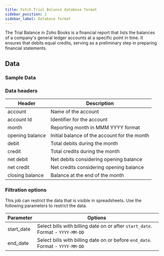 ```yaml
---
title: Fetch Trial Balance database format
sidebar_position: 2
sidebar_label: Database format
---
```


The Trial Balance in Zoho Books is a financial report that lists the balances of a company's general ledger accounts at a specific point in time. It ensures that debits equal credits, serving as a preliminary step in preparing financial statements.

<AddJob
  template="gsheet_zoho_books_db_get_trial_balance"
/>


## Data

### Sample Data

<Gsheet
  src="https://docs.google.com/spreadsheets/d/1-gX-uq5YrTW-6gQJYM-mNXitEOfJLTiQCvPtV8CR1Yc/edit#gid=688271065"
/>


### Data headers

| Header           | Description                                  |
|------------------|----------------------------------------------|
| account          | Name of the account                          |
| account Id       | Identifier for the account                   |
| month            | Reporting month in MMM YYYY format           |
| opening balance  | Initial balance of the account for the month |
| debit            | Total debits during the month                |
| credit           | Total credits during the month               |
| net debit        | Net debits considering opening balance      |
| net credit       | Net credits considering opening balance     |
| closing balance  | Balance at the end of the month              |


### Filtration options

This job can restrict the data that is visible in spreadsheets. Use the following parameters to restrict the data.

| Parameter | Options |
|----|----|
| start_date | Select bills with billing date on or after `start_date`. Format - `YYYY-MM-DD` |
| end_date | Select bills with billing date on or before `end_date`. Format - `YYYY-MM-DD` |

<!---
## Others

### Similar jobs

Similar sort of data can be achieved by using get accounting transaction job and filtering it by invoice type. 

### Reports that use this job

Here are some of the report templates that use this job: 
-->